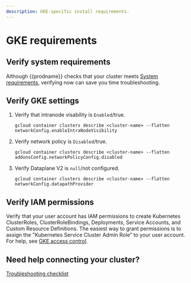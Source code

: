 ```yaml
---
description: GKE-specific install requirements.
---
```


# GKE requirements

## Verify system requirements

Although {{prodname}} checks that your cluster meets [System requirements](/get-started/connect/requirements/system-requirements/), verifying now can save you time troubleshooting.

## Verify GKE settings

1. Verify that intranode visability is `Enabled`/true.

   ```batch
   gcloud container clusters describe <cluster-name> --flatten networkConfig.enableIntraNodeVisibility
   ```

1. Verify network policy is `Disabled`/true.

   ```batch
   gcloud container clusters describe <cluster-name> --flatten addonsConfig.networkPolicyConfig.disabled
   ```

1. Verify Dataplane V2 is `null`/not configured.

   ```batch
   gcloud container clusters describe <cluster-name> --flatten networkConfig.datapathProvider
   ```

## Verify IAM permissions

Verify that your user account has IAM permissions to create Kubernetes ClusterRoles, ClusterRoleBindings, Deployments, Service Accounts, and Custom Resource Definitions. The easiest way to grant permissions is to assign the "Kubernetes Service Cluster Admin Role” to your user account. For help, see [GKE access control](https://cloud.google.com/kubernetes-engine/docs/how-to/role-based-access-control).

## Need help connecting your cluster?

[Troubleshooting checklist](/get-started/connect/checklist)
